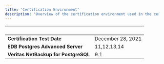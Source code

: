 ```yaml
---
title: 'Certification Environment'
description: 'Overview of the certification environment used in the certification of NetBackup for PostgreSQL'
---
```


|  &nbsp;    | &nbsp; |
| ----------- | ----------- |
| **Certification Test Date**      |  December 28, 2021     |
| **EDB Postgres Advanced Server**  |    11,12,13,14  |
| **Veritas NetBackup for PostgreSQL**  |   9.1   |


